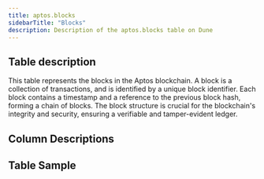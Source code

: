 ```yaml
---
title: aptos.blocks
sidebarTitle: "Blocks"
description: Description of the aptos.blocks table on Dune
---
```


## Table description

This table represents the blocks in the Aptos blockchain. A block is a collection of transactions, and is identified by a unique block identifier. Each block contains a timestamp and a reference to the previous block hash, forming a chain of blocks. The block structure is crucial for the blockchain's integrity and security, ensuring a verifiable and tamper-evident ledger.

## Column Descriptions


<ColumnDescriptions tableSchema="aptos" tableName="blocks" />

## Table Sample


<TableSample tableSchema="aptos" tableName="blocks" />
